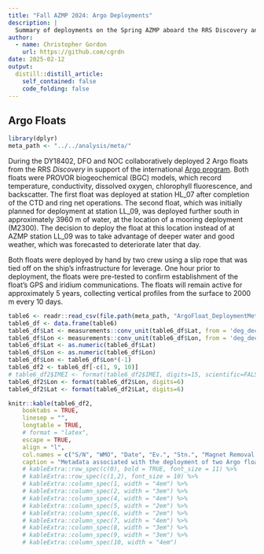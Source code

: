 ```yaml
---
title: "Fall AZMP 2024: Argo Deployments"
description: |
  Summary of deployments on the Spring AZMP aboard the RRS Discovery and initial data.
author:
  - name: Christopher Gordon
    url: https://github.com/cgrdn
date: 2025-02-12
output:
  distill::distill_article:
    self_contained: false
    code_folding: false
---
```


## Argo Floats {#argo-floats}

```r
library(dplyr)
meta_path <- "../../analysis/meta/"
```

During the DY18402, DFO and NOC collaboratively deployed 2 Argo floats from the RRS _Discovery_ in support of the international [Argo program](https://argo.ucsd.edu/). Both floats were PROVOR biogeochemical (BGC) models, which record temperature, conductivity, dissolved oxygen, chlorophyll fluorescence, and backscatter. The first float was deployed at station HL_07 after completion of the CTD and ring net operations. The second float, which was initially planned for deployment at station LL_09, was deployed further south in approximately 3960 m of water, at the location of a mooring deployment (M2300). The decision to deploy the float at this location instead of at AZMP station LL_09 was to take advantage of deeper water and good weather, which was forecasted to deteriorate later that day. 

Both floats were deployed by hand by two crew using a slip rope that was tied off on the ship's infrastructure for leverage. One hour prior to deployment, the floats were pre-tested to confirm establishment of the float's GPS and iridium communications. The floats will remain active for approximately 5 years, collecting vertical profiles from the surface to 2000 m every 10 days. 

\hspace*{-0.2in}


```r

table6 <- readr::read_csv(file.path(meta_path, "ArgoFloat_DeploymentMetadata_DY18402.csv"))
table6_df <- data.frame(table6)
table6_df$Lat <- measurements::conv_unit(table6_df$Lat, from = 'deg_dec_min', to = 'dec_deg') 
table6_df$Lon <- measurements::conv_unit(table6_df$Lon, from = 'deg_dec_min', to = 'dec_deg')
table6_df$Lat <- as.numeric(table6_df$Lat)
table6_df$Lon <- as.numeric(table6_df$Lon)
table6_df$Lon <- table6_df$Lon*(-1)
table6_df2 <- table6_df[-c(1, 9, 10)] 
# table6_df2$IMEI <- format(table6_df2$IMEI, digits=15, scientific=FALSE)
table6_df2$Lon <- format(table6_df2$Lon, digits=6)
table6_df2$Lat <- format(table6_df2$Lat, digits=6)

knitr::kable(table6_df2, 
    booktabs = TRUE,
    linesep = "",
    longtable = TRUE,
    # format = "latex",
    escape = TRUE,
    align = "l",
    col.names = c("S/N", "WMO", "Date", "Ev.", "Stn.", "Magnet Removal (UTC)", "Deploy. (UTC)", "Lat. (DD)", "Lon. (DD)"),
    caption = "Metadata associated with the deployment of two Argo floats during the fall AZMP DY18402 survey. The IMEI, WMO, and serial numbers (S/N) of each float are provided, along with the time of magnet removal and deployment (UTC), and associated date, event, station, and latitude and longitude (in decimal degrees) of deployment.") # %>%
    # kableExtra::row_spec(c(0), bold = TRUE, font_size = 11) %>%
    # kableExtra::row_spec(c(1,2), font_size = 10) %>%
    # kableExtra::column_spec(1, width = "4em") %>%
    # kableExtra::column_spec(2, width = "3em") %>%
    # kableExtra::column_spec(4, width = "4em") %>%
    # kableExtra::column_spec(5, width = "2em") %>%
    # kableExtra::column_spec(6, width = "2em") %>%
    # kableExtra::column_spec(7, width = "4em") %>%
    # kableExtra::column_spec(8, width = "3em") %>%
    # kableExtra::column_spec(9, width = "3em") %>%
    # kableExtra::column_spec(10, width = "4em")

```

\clearpage

